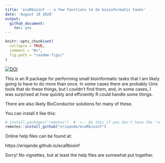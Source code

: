 ```yaml
---
title: 'ecaRbioinf -- a few functions to do bioinformatic tasks'
date: 'August 18 2020'
output:
  github_document:
    toc: yes
---
```


<!-- README.md is generated from README.Rmd. Please edit that file -->

```r
knitr::opts_chunk$set(
  collapse = TRUE,
  comment = "#>",
  fig.path = "readme-figs/"
)
```


[![DOI](https://zenodo.org/badge/181240768.svg)](https://zenodo.org/badge/latestdoi/181240768)


This is an R package for performing small bioinformatic tasks that I am
likely going to have to do more than once.  In some cases there are probably
Unix tools that do these things, but I couldn't find them, and, in some cases,
I was surprised at how quickly and efficiently R could handle some things.

There are also likely BioConductor solutions for many of these.

You can install it like this:
```r
# install.packages("remotes")  #  <-- Do this if you don't have the 'remotes' package
remotes::install_github("eriqande/ecaRbioinf")
```

Online help files can be found at:

https://eriqande.github.io/ecaRbioinf


Sorry! No vignettes, but at least the help files are somewhat put together.


